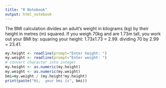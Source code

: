 ```yaml
---
title: "R Notebook"
output: html_notebook
---
```


The BMI calculation divides an adult's weight in kilograms (kg) by their height in metres (m) squared.
If you weigh 70kg and are 1.73m tall, you work out your BMI by: squaring your height: 1.73x1.73 = 2.99. dividing 70 by 2.99 = 23.41.


```r

my.height <- readline(prompt="Enter height: ")
my.weight <- readline(prompt="Enter weight: ")
# convert character into integer
my.height <- as.numeric(my.height)
my.weight <- as.numeric(my.weight)
bmi=my.weight / (my.height*my.height)
print(paste("Hi,  your bmi is", bmi))
```



